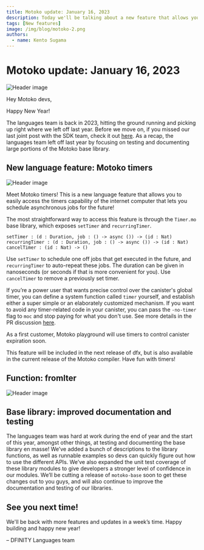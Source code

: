 ```yaml
---
title: Motoko update: January 16, 2023
description: Today we'll be talking about a new feature that allows you to schedule timers in your code.
tags: [New features]
image: /img/blog/motoko-2.png
authors:
  - name: Kento Sugama
---
```


# Motoko update: January 16, 2023
![Header image](../_assets/motoko-2.png)

Hey Motoko devs,

Happy New Year!

The languages team is back in 2023, hitting the ground running and picking up right where we left off last year. Before
we move on, if you missed our last joint post with the SDK team, check it
out [here](https://forum.dfinity.org/t/sdk-motoko-weekly-update-part-3/17553). As a recap, the languages team left off
last year by focusing on testing and documenting large portions of the Motoko base library.

## New language feature: Motoko timers

![Header image](../_assets/timers.png)

Meet Motoko timers! This is a new language feature that allows you to easily access the timers capability of the
internet computer that lets you schedule asynchronous jobs for the future!

The most straightforward way to access this feature is through the `Timer.mo` base library, which exposes `setTimer`
and `recurringTimer`.

```
setTimer : (d : Duration, job : () -> async ()) -> (id : Nat)
recurringTimer : (d : Duration, job : () -> async ()) -> (id : Nat)
cancelTimer : (id : Nat) -> ()
```

Use `setTimer` to schedule one off jobs that get executed in the future, and `recurringTimer` to auto-repeat these jobs.
The duration can be given in nanoseconds (or seconds if that is more convenient for you). Use `cancelTimer` to remove a
previously set timer.

If you’re a power user that wants precise control over the canister's global timer, you can define a system function
called `timer` yourself, and establish either a super simple or an elaborately customized mechanism. If you want to
avoid any timer-related code in your canister, you can pass the `-no-timer` flag to `moc` and stop paying for what you
don't use. See more details in the PR discussion [here](https://github.com/dfinity/motoko/pull/3542).

As a first customer, Motoko playground will use timers to control canister expiration soon.

This feature will be included in the next release of dfx, but is also available in the current release of the Motoko
compiler. Have fun with timers!

## Function: fromIter
![Header image](../_assets/fromiter.png)

## Base library: improved documentation and testing

The languages team was hard at work during the end of year and the start of this year, amongst other things, at testing
and documenting the base library en masse! We’ve added a bunch of descriptions to the library functions, as well as
runnable examples so devs can quickly figure out how to use the different APIs. We’ve also expanded the unit test
coverage of these library modules to give developers a stronger level of confidence in our modules. We’ll be cutting a
release of `motoko-base` soon to get these changes out to you guys, and will also continue to improve the documentation
and testing of our libraries.

## See you next time!

We'll be back with more features and updates in a week’s time. Happy building and happy new year!

– DFINITY Languages team
